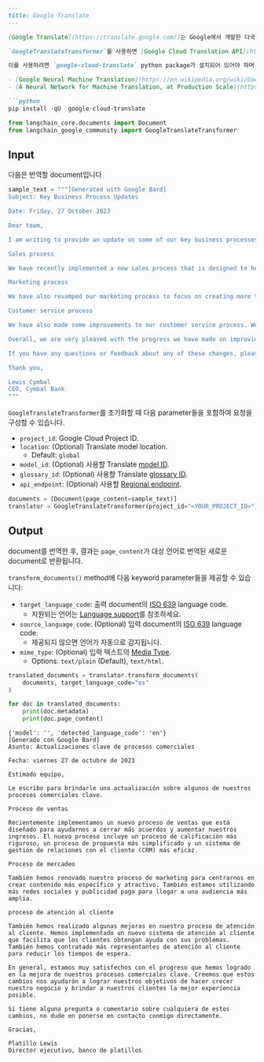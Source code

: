 ```markdown
---
title: Google Translate
---

[Google Translate](https://translate.google.com/)는 Google에서 개발한 다국어 신경망 기계 번역 서비스로, 텍스트, 문서 및 웹사이트를 한 언어에서 다른 언어로 번역합니다.

`GoogleTranslateTransformer`를 사용하면 [Google Cloud Translation API](https://cloud.google.com/translate)로 텍스트와 HTML을 번역할 수 있습니다.

이를 사용하려면 `google-cloud-translate` python package가 설치되어 있어야 하며, [Translation API가 활성화된](https://cloud.google.com/translate/docs/setup) Google Cloud project가 있어야 합니다. 이 transformer는 [Advanced edition (v3)](https://cloud.google.com/translate/docs/intro-to-v3)을 사용합니다.

- [Google Neural Machine Translation](https://en.wikipedia.org/wiki/Google_Neural_Machine_Translation)
- [A Neural Network for Machine Translation, at Production Scale](https://blog.research.google/2016/09/a-neural-network-for-machine.html)

```python
pip install -qU  google-cloud-translate
```

```python
from langchain_core.documents import Document
from langchain_google_community import GoogleTranslateTransformer
```

## Input

다음은 번역할 document입니다

```python
sample_text = """[Generated with Google Bard]
Subject: Key Business Process Updates

Date: Friday, 27 October 2023

Dear team,

I am writing to provide an update on some of our key business processes.

Sales process

We have recently implemented a new sales process that is designed to help us close more deals and grow our revenue. The new process includes a more rigorous qualification process, a more streamlined proposal process, and a more effective customer relationship management (CRM) system.

Marketing process

We have also revamped our marketing process to focus on creating more targeted and engaging content. We are also using more social media and paid advertising to reach a wider audience.

Customer service process

We have also made some improvements to our customer service process. We have implemented a new customer support system that makes it easier for customers to get help with their problems. We have also hired more customer support representatives to reduce wait times.

Overall, we are very pleased with the progress we have made on improving our key business processes. We believe that these changes will help us to achieve our goals of growing our business and providing our customers with the best possible experience.

If you have any questions or feedback about any of these changes, please feel free to contact me directly.

Thank you,

Lewis Cymbal
CEO, Cymbal Bank
"""
```

`GoogleTranslateTransformer`를 초기화할 때 다음 parameter들을 포함하여 요청을 구성할 수 있습니다.

- `project_id`: Google Cloud Project ID.
- `location`: (Optional) Translate model location.
  - Default: `global`
- `model_id`: (Optional) 사용할 Translate [model ID][models].
- `glossary_id`: (Optional) 사용할 Translate [glossary ID][glossaries].
- `api_endpoint`: (Optional) 사용할 [Regional endpoint][endpoints].

[models]: https://cloud.google.com/translate/docs/advanced/translating-text-v3#comparing-models
[glossaries]: https://cloud.google.com/translate/docs/advanced/glossary
[endpoints]: https://cloud.google.com/translate/docs/advanced/endpoints

```python
documents = [Document(page_content=sample_text)]
translator = GoogleTranslateTransformer(project_id="<YOUR_PROJECT_ID>")
```

## Output

document를 번역한 후, 결과는 `page_content`가 대상 언어로 번역된 새로운 document로 반환됩니다.

`transform_documents()` method에 다음 keyword parameter들을 제공할 수 있습니다:

- `target_language_code`: 출력 document의 [ISO 639][iso-639] language code.
  - 지원되는 언어는 [Language support][supported-languages]를 참조하세요.
- `source_language_code`: (Optional) 입력 document의 [ISO 639][iso-639] language code.
  - 제공되지 않으면 언어가 자동으로 감지됩니다.
- `mime_type`: (Optional) 입력 텍스트의 [Media Type][media-type].
  - Options: `text/plain` (Default), `text/html`.

[iso-639]: https://en.wikipedia.org/wiki/ISO_639
[supported-languages]: https://cloud.google.com/translate/docs/languages
[media-type]: https://en.wikipedia.org/wiki/Media_type

```python
translated_documents = translator.transform_documents(
    documents, target_language_code="es"
)
```

```python
for doc in translated_documents:
    print(doc.metadata)
    print(doc.page_content)
```

```output
{'model': '', 'detected_language_code': 'en'}
[Generado con Google Bard]
Asunto: Actualizaciones clave de procesos comerciales

Fecha: viernes 27 de octubre de 2023

Estimado equipo,

Le escribo para brindarle una actualización sobre algunos de nuestros procesos comerciales clave.

Proceso de ventas

Recientemente implementamos un nuevo proceso de ventas que está diseñado para ayudarnos a cerrar más acuerdos y aumentar nuestros ingresos. El nuevo proceso incluye un proceso de calificación más riguroso, un proceso de propuesta más simplificado y un sistema de gestión de relaciones con el cliente (CRM) más eficaz.

Proceso de mercadeo

También hemos renovado nuestro proceso de marketing para centrarnos en crear contenido más específico y atractivo. También estamos utilizando más redes sociales y publicidad paga para llegar a una audiencia más amplia.

proceso de atención al cliente

También hemos realizado algunas mejoras en nuestro proceso de atención al cliente. Hemos implementado un nuevo sistema de atención al cliente que facilita que los clientes obtengan ayuda con sus problemas. También hemos contratado más representantes de atención al cliente para reducir los tiempos de espera.

En general, estamos muy satisfechos con el progreso que hemos logrado en la mejora de nuestros procesos comerciales clave. Creemos que estos cambios nos ayudarán a lograr nuestros objetivos de hacer crecer nuestro negocio y brindar a nuestros clientes la mejor experiencia posible.

Si tiene alguna pregunta o comentario sobre cualquiera de estos cambios, no dude en ponerse en contacto conmigo directamente.

Gracias,

Platillo Lewis
Director ejecutivo, banco de platillos
```
```